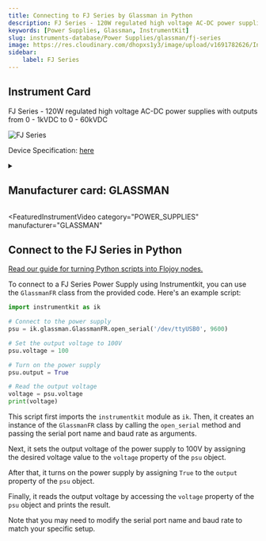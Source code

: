 ```yaml
---
title: Connecting to FJ Series by Glassman in Python
description: FJ Series - 120W regulated high voltage AC-DC power supplies with outputs from 0 - 1kVDC to 0 - 60kVDC
keywords: [Power Supplies, Glassman, InstrumentKit] 
slug: instruments-database/Power Supplies/glassman/fj-series 
image: https://res.cloudinary.com/dhopxs1y3/image/upload/v1691782626/Instruments/Power%20Supplies/FJ-Series/FJ-Series.webp
sidebar:
    label: FJ Series 
---
```



## Instrument Card

FJ Series - 120W regulated high voltage AC-DC power supplies with outputs from 0 - 1kVDC to 0 - 60kVDC

![FJ Series](https://res.cloudinary.com/dhopxs1y3/image/upload/v1691782626/Instruments/Power%20Supplies/FJ-Series/FJ-Series.webp)

Device Specification: [here](https://www.xppower.com/portals/0/pdfs/SF_FJ.pdf)

<details style={{ marginTop: "15px"}}>
<summary><h2 style={{display:'inline'}}>Manufacturer card: GLASSMAN</h2></summary>

![GLASSMAN](https://res.cloudinary.com/dhopxs1y3/image/upload/v1692806188/Instruments/Vendor%20Logos/Glassman.png)

Looking for the leading manufacturer of AC-DC **power** supplies, DC-DC converters, high voltage, RF & custom **power** products? Discover our extensive range.

- Headquarters: Singapore
- Yearly Revenue (millions, USD): 295
- Vendor Website: [here](https://www.xppower.com)

</details>


<FeaturedInstrumentVideo
  category="POWER_SUPPLIES"
  manufacturer="GLASSMAN"
></FeaturedInstrumentVideo>

## Connect to the FJ Series in Python

[Read our guide for turning Python scripts into Flojoy nodes.](https://docs.flojoy.ai/contribution/blocks/custom-flojoy-block/)



<Tabs>
<TabItem value="Flojoy" label="Flojoy" className="flojoy-instrument-tabs">

<NodeCardCollection category="POWER_SUPPLIES" manufacturer="Glassman"></NodeCardCollection>

</TabItem>
<TabItem value="InstrumentKit" label="InstrumentKit">

To connect to a FJ Series Power Supply using Instrumentkit, you can use the `GlassmanFR` class from the provided code. Here's an example script:

```python
import instrumentkit as ik

# Connect to the power supply
psu = ik.glassman.GlassmanFR.open_serial('/dev/ttyUSB0', 9600)

# Set the output voltage to 100V
psu.voltage = 100

# Turn on the power supply
psu.output = True

# Read the output voltage
voltage = psu.voltage
print(voltage)
```

This script first imports the `instrumentkit` module as `ik`. Then, it creates an instance of the `GlassmanFR` class by calling the `open_serial` method and passing the serial port name and baud rate as arguments.

Next, it sets the output voltage of the power supply to 100V by assigning the desired voltage value to the `voltage` property of the `psu` object.

After that, it turns on the power supply by assigning `True` to the `output` property of the `psu` object.

Finally, it reads the output voltage by accessing the `voltage` property of the `psu` object and prints the result.

Note that you may need to modify the serial port name and baud rate to match your specific setup.

</TabItem>
</Tabs>